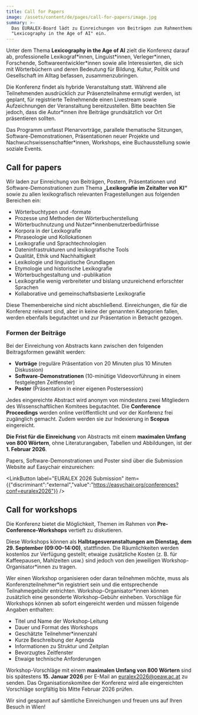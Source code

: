```yaml
---
title: Call for Papers
image: /assets/content/de/pages/call-for-papers/image.jpg
summary: >-
  Das EURALEX-Board lädt zu Einreichungen von Beiträgen zum Rahmenthema
  "Lexicography in the Age of AI" ein.
---
```

Unter dem Thema **Lexicography in the Age of AI** zielt die Konferenz darauf ab, professionelle Lexikograf\*innen, Linguist\*innen, Verleger\*innen, Forschende, Softwareentwickler\*innen sowie alle Interessierten, die sich mit Wörterbüchern und deren Bedeutung für Bildung, Kultur, Politik und Gesellschaft im Alltag befassen, zusammenzubringen.

Die Konferenz findet als hybride Veranstaltung statt. Während alle Teilnehmenden ausdrücklich zur Präsenzteilnahme ermutigt werden, ist geplant, für registrierte Teilnehmende einen Livestream sowie Aufzeichnungen der Veranstaltung bereitzustellen. Bitte beachten Sie jedoch, dass die Autor\*innen ihre Beiträge grundsätzlich vor Ort präsentieren sollten.

Das Programm umfasst Plenarvorträge, parallele thematische Sitzungen, Software-Demonstrationen, Präsentationen neuer Projekte und Nachwuchswissenschaftler\*innen, Workshops, eine Buchausstellung sowie soziale Events.

## Call for papers

Wir laden zur Einreichung von Beiträgen, Postern, Präsentationen und Software-Demonstrationen zum Thema **„Lexikografie im Zeitalter von KI“** sowie zu allen lexikografisch relevanten Fragestellungen aus folgenden Bereichen ein:

* Wörterbuchtypen und -formate
* Prozesse und Methoden der Wörterbucherstellung
* Wörterbuchnutzung und Nutzer\*innenbenutzerbedürfnisse
* Korpora in der Lexikografie
* Phraseologie und Kollokationen
* Lexikografie und Sprachtechnologien
* Dateninfrastrukturen und lexikografische Tools
* Qualität, Ethik und Nachhaltigkeit
* Lexikologie und linguistische Grundlagen
* Etymologie und historische Lexikografie
* Wörterbuchgestaltung und -publikation
* Lexikografie wenig verbreiteter und bislang unzureichend erforschter Sprachen
* Kollaborative und gemeinschaftsbasierte Lexikografie

Diese Themenbereiche sind nicht abschließend. Einreichungen, die für die Konferenz relevant sind, aber in keine der genannten Kategorien fallen, werden ebenfalls begutachtet und zur Präsentation in Betracht gezogen.

### Formen der Beiträge

Bei der Einreichung von Abstracts kann zwischen den folgenden Beitragsformen gewählt werden:

* **Vorträge** (reguläre Präsentation von 20 Minuten plus 10 Minuten Diskussion)
* **Software-Demonstrationen** (10-minütige Videovorführung in einem festgelegten Zeitfenster)
* **Poster** (Präsentation in einer eigenen Postersession)

Jedes eingereichte Abstract wird anonym von mindestens zwei Mitgliedern des Wissenschaftlichen Komitees begutachtet. Die **Conference Proceedings** werden online veröffentlicht und vor der Konferenz frei zugänglich gemacht. Zudem werden sie zur Indexierung in **Scopus** eingereicht.

**Die Frist für die Einreichung** von Abstracts mit einem **maximalen Umfang von 800 Wörtern**, ohne Literaturangaben, Tabellen und Abbildungen, ist der **1. Februar 2026**.

Papers, Software-Demonstrationen und Poster sind über die Submission Website auf Easychair einzureichen:

<LinkButton label="EURALEX 2026 Submission" item={{"discriminant":"external","value":"https://easychair.org/conferences?conf=euralex2026"}} />

##

## Call for workshops

Die Konferenz bietet die Möglichkeit, Themen im Rahmen von **Pre-Conference-Workshops** vertieft zu diskutieren.

Diese Workshops können als **Halbtagesveranstaltungen am Dienstag, dem 29. September (09:00–14:00)**, stattfinden. Die Räumlichkeiten werden kostenlos zur Verfügung gestellt; etwaige zusätzliche Kosten (z. B. für Kaffeepausen, Mahlzeiten usw.) sind jedoch von den jeweiligen Workshop-Organisator\*innen zu tragen.

Wer einen Workshop organisieren oder daran teilnehmen möchte, muss als Konferenzteilnehmer\*in registriert sein und die entsprechende Teilnahmegebühr entrichten. Workshop-Organisator\*innen können zusätzlich eine gesonderte Workshop-Gebühr einheben. Vorschläge für Workshops können ab sofort eingereicht werden und müssen folgende Angaben enthalten:

* Titel und Name der Workshop-Leitung
* Dauer und Format des Workshops
* Geschätzte Teilnehmer\*innenzahl
* Kurze Beschreibung der Agenda
* Informationen zu Struktur und Zeitplan
* Bevorzugtes Zeitfenster
* Etwaige technische Anforderungen

Workshop-Vorschläge mit einem **maximalen Umfang von 800 Wörtern** sind bis spätestens **15. Januar 2026** per E-Mail an [euralex2026@oeaw.ac.at](mailto:euralex2026@oeaw.ac.at) zu senden. Das Organisationskomitee der Konferenz wird alle eingereichten Vorschläge sorgfältig bis Mitte Februar 2026 prüfen.

Wir sind gespannt auf sämtliche Einreichungen und freuen uns auf Ihren Besuch in Wien!
